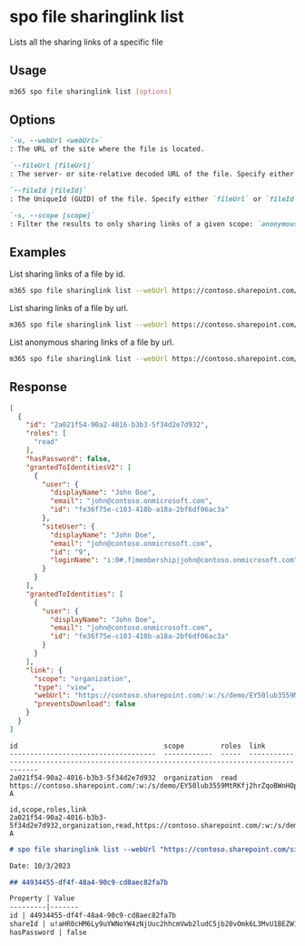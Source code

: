 
# spo file sharinglink list

Lists all the sharing links of a specific file

## Usage

```sh
m365 spo file sharinglink list [options]
```

## Options

```md definition-list
`-u, --webUrl <webUrl>`
: The URL of the site where the file is located.

`--fileUrl [fileUrl]`
: The server- or site-relative decoded URL of the file. Specify either `fileUrl` or `fileId` but not both.

`--fileId [fileId]`
: The UniqueId (GUID) of the file. Specify either `fileUrl` or `fileId` but not both.

`-s, --scope [scope]`
: Filter the results to only sharing links of a given scope: `anonymous`, `users` or `organization`. By default all sharing links are listed.
```

<Global />

## Examples

List sharing links of a file by id.

```sh
m365 spo file sharinglink list --webUrl https://contoso.sharepoint.com/sites/demo --fileId daebb04b-a773-4baa-b1d1-3625418e3234
```

List sharing links of a file by url.

```sh
m365 spo file sharinglink list --webUrl https://contoso.sharepoint.com/sites/demo --fileUrl "/sites/demo/shared documents/document.docx"
```

List anonymous sharing links of a file by url.

```sh
m365 spo file sharinglink list --webUrl https://contoso.sharepoint.com/sites/demo --fileUrl "/sites/demo/shared documents/document.docx" --scope anonymous
```

## Response

<Tabs>
  <TabItem value="JSON">

  ```json
  [
    {
      "id": "2a021f54-90a2-4016-b3b3-5f34d2e7d932",
      "roles": [
        "read"
      ],
      "hasPassword": false,
      "grantedToIdentitiesV2": [
        {
          "user": {
            "displayName": "John Doe",
            "email": "john@contoso.onmicrosoft.com",
            "id": "fe36f75e-c103-410b-a18a-2bf6df06ac3a"
          },
          "siteUser": {
            "displayName": "John Doe",
            "email": "john@contoso.onmicrosoft.com",
            "id": "9",
            "loginName": "i:0#.f|membership|john@contoso.onmicrosoft.com"
          }
        }
      ],
      "grantedToIdentities": [ 
        {
          "user": {
            "displayName": "John Doe",
            "email": "john@contoso.onmicrosoft.com",
            "id": "fe36f75e-c103-410b-a18a-2bf6df06ac3a"
          }
        }
      ],
      "link": {
        "scope": "organization",
        "type": "view",
        "webUrl": "https://contoso.sharepoint.com/:w:/s/demo/EY50lub3559MtRKfj2hrZqoBWnHOpGIcgi4gzw9XiWYJ-A",
        "preventsDownload": false
      }
    }
  ]
  ```

  </TabItem>
  <TabItem value="Text">

  ```text
  id                                    scope         roles  link                                                            
  ------------------------------------  ------------  -----  ----------------------------------------------------------------------------------------
  2a021f54-90a2-4016-b3b3-5f34d2e7d932  organization  read   https://contoso.sharepoint.com/:w:/s/demo/EY50lub3559MtRKfj2hrZqoBWnHOpGIcgi4gzw9XiWYJ-A
  ```

  </TabItem>
  <TabItem value="CSV">

  ```csv
  id,scope,roles,link
  2a021f54-90a2-4016-b3b3-5f34d2e7d932,organization,read,https://contoso.sharepoint.com/:w:/s/demo/EY50lub3559MtRKfj2hrZqoBWnHOpGIcgi4gzw9XiWYJ-A
  ```

  </TabItem>
  <TabItem value="Markdown">

  ```md
  # spo file sharinglink list --webUrl "https://contoso.sharepoint.com/sites/demo" --fileUrl "/sites/demo/Shared Documents/logo.jpg"

  Date: 10/3/2023

  ## 44934455-df4f-48a4-90c9-cd8aec82fa7b

  Property | Value
  ---------|-------
  id | 44934455-df4f-48a4-90c9-cd8aec82fa7b
  shareId | u!aHR0cHM6Ly9uYWNoYW4zNjUuc2hhcmVwb2ludC5jb20vOmk6L3MvU1BEZW1vL0VZQ09MTEoydWs1QWlQcHoyX1gwRjhBQmdwNGFNOWUwaVJEUi0xazVGTm93bnc
  hasPassword | false
  ```

  </TabItem>
</Tabs>

